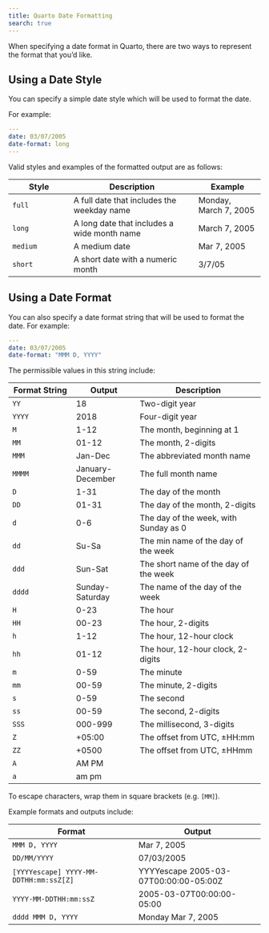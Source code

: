```yaml
---
title: Quarto Date Formatting
search: true
---
```


When specifying a date format in Quarto, there are two ways to represent the format that you'd like.

## Using a Date Style

You can specify a simple date style which will be used to format the date.

For example:

``` yaml
---
date: 03/07/2005
date-format: long
---
```

Valid styles and examples of the formatted output are as follows:

| Style    | Description                                 | Example               |
|------------------|------------------------------------|-------------------|
| `full`   | A full date that includes the weekday name  | Monday, March 7, 2005 |
| `long`   | A long date that includes a wide month name | March 7, 2005         |
| `medium` | A medium date                               | Mar 7, 2005           |
| `short`  | A short date with a numeric month           | 3/7/05                |

## Using a Date Format

You can also specify a date format string that will be used to format the date. For example:

``` yaml
---
date: 03/07/2005
date-format: "MMM D, YYYY"
```

The permissible values in this string include:

| **Format String** | **Output**       | **Description**                       |
|------------------|------------------|-----------------------------------|
| `YY`              | 18               | Two-digit year                        |
| `YYYY`            | 2018             | Four-digit year                       |
| `M`               | 1-12             | The month, beginning at 1             |
| `MM`              | 01-12            | The month, 2-digits                   |
| `MMM`             | Jan-Dec          | The abbreviated month name            |
| `MMMM`            | January-December | The full month name                   |
| `D`               | 1-31             | The day of the month                  |
| `DD`              | 01-31            | The day of the month, 2-digits        |
| `d`               | 0-6              | The day of the week, with Sunday as 0 |
| `dd`              | Su-Sa            | The min name of the day of the week   |
| `ddd`             | Sun-Sat          | The short name of the day of the week |
| `dddd`            | Sunday-Saturday  | The name of the day of the week       |
| `H`               | 0-23             | The hour                              |
| `HH`              | 00-23            | The hour, 2-digits                    |
| `h`               | 1-12             | The hour, 12-hour clock               |
| `hh`              | 01-12            | The hour, 12-hour clock, 2-digits     |
| `m`               | 0-59             | The minute                            |
| `mm`              | 00-59            | The minute, 2-digits                  |
| `s`               | 0-59             | The second                            |
| `ss`              | 00-59            | The second, 2-digits                  |
| `SSS`             | 000-999          | The millisecond, 3-digits             |
| `Z`               | +05:00           | The offset from UTC, ±HH:mm           |
| `ZZ`              | +0500            | The offset from UTC, ±HHmm            |
| `A`               | AM PM            |                                       |
| `a`               | am pm            |                                       |

To escape characters, wrap them in square brackets (e.g. `[MM]`).

Example formats and outputs include:

| Format                                 | Output                                |
|------------------------------------|------------------------------------|
| `MMM D, YYYY`                          | Mar 7, 2005                           |
| `DD/MM/YYYY`                           | 07/03/2005                            |
| `[YYYYescape] YYYY-MM-DDTHH:mm:ssZ[Z]` | YYYYescape 2005-03-07T00:00:00-05:00Z |
| `YYYY-MM-DDTHH:mm:ssZ`                 | 2005-03-07T00:00:00-05:00             |
| `dddd MMM D, YYYY`                     | Monday Mar 7, 2005                    |

